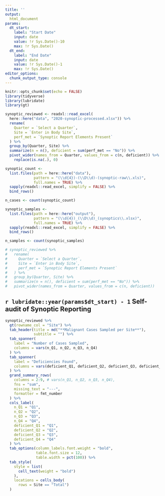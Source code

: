 ```yaml
---
title: ''
output: 
  html_document
params:
  dt_start: 
    label: "Start Date"
    input: date
    value: !r Sys.Date()-10
    max: !r Sys.Date()
  dt_end: 
    label: "End Date"
    input: date
    value: !r Sys.Date()-1
    max: !r Sys.Date()
editor_options: 
  chunk_output_type: console
---
```


```r
knitr::opts_chunk$set(echo = FALSE)
library(tidyverse)
library(lubridate)
library(gt)
```

```r
synoptic_reviewed <- readxl::read_excel(
  here::here("data", "2020-synoptic-processed.xlsx")) %>% 
  rename(
    Quarter = `Select a Quarter`, 
    Site = `Enter in Body Site`, 
    perf_met = `Synoptic Report Elements Present`
  ) %>% 
  group_by(Quarter, Site) %>% 
  summarize(n = n(), deficient = sum(perf_met == "No")) %>% 
  pivot_wider(names_from = Quarter, values_from = c(n, deficient)) %>% 
    replace(is.na(.), 0)
```

```r
synoptic_count <- 
  list.files(path = here::here("data"),
             pattern = "(\\d{4})-(\\D\\d)-(synoptic-raw\\.xls)", 
             full.names = TRUE) %>% 
  sapply(readxl::read_excel, simplify = FALSE) %>% 
  bind_rows()

n_cases <- count(synoptic_count)
```

```r
synoptic_samples <- 
  list.files(path = here::here("output"),
             pattern = "(\\d{4})_(\\D\\d)_(synoptics\\.xlsx)",
             full.names = TRUE) %>% 
  sapply(readxl::read_excel, simplify = FALSE) %>% 
  bind_rows()

n_samples <- count(synoptic_samples)
```


```r
# synoptic_reviewed %>% 
#   rename(
#     Quarter = `Select a Quarter`, 
#     Site = `Enter in Body Site`, 
#     perf_met = `Synoptic Report Elements Present`
#   ) %>% 
#   group_by(Quarter, Site) %>% 
#   summarize(n = n(), deficient = sum(perf_met == "No")) %>% 
#   pivot_wider(names_from = Quarter, values_from = c(n, deficient))
```

## `r lubridate::year(params$dt_start) - 1` Self-audit of Synoptic Reporting  

```r
synoptic_reviewed %>% 
  gt(rowname_col = "Site") %>% 
  tab_header(title = md("**Malignant Cases Sampled per Site**"),
             subtitle = "") %>%
  tab_spanner(
    label = "Number of Cases Sampled",
    columns = vars(n_Q1, n_Q2, n_Q3, n_Q4)
  ) %>% 
  tab_spanner(
    label = "Deficiencies Found",
    columns = vars(deficient_Q1, deficient_Q2, deficient_Q3, deficient_Q4)
  ) %>%
  grand_summary_rows(
    columns = 2:9, # vars(n_Q1, n_Q2, n_Q3, n_Q4), 
    fns = "sum", 
    missing_text = "---",
    formatter = fmt_number
  ) %>%
  cols_label(
    n_Q1 = "Q1", 
    n_Q2 = "Q2", 
    n_Q3 = "Q3", 
    n_Q4 = "Q4", 
    deficient_Q1 = "Q1", 
    deficient_Q2 = "Q2", 
    deficient_Q3 = "Q3", 
    deficient_Q4 = "Q4"
  ) %>% 
  tab_options(column_labels.font.weight = "bold",
              table.font.size = 12,
              table.width = pct(100)) %>% 
  tab_style(
    style = list(
      cell_text(weight = "bold")
    ),
    locations = cells_body(
      rows = Site == "Total")
  )
```

